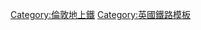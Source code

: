 {{鐵道路線|
| 模板名稱 = 福音橡至巴金線
| 名稱 = [[File:Overground roundel.svg|20px]] [[倫敦地上鐵]][[福音橡至巴金線]]
| 代表色 = #{{LUL color|East London}}
| 背景顏色 = #FFFFFF
| 車站列表 = [[福音橡站|福音橡]] - [[上霍洛威站|上霍洛威]] - [[克勞奇山站|克勞奇山]] - [[哈林蓋綠巷站|哈林蓋綠巷]] - [[南托特納姆站|南托特納姆]] - [[黑馬路站|黑馬路]] - [[沃爾瑟姆斯托女王路站|沃爾瑟姆斯托女王路]] - [[萊頓米德蘭路站|萊頓米德蘭路]] - [[萊頓斯通高路站|萊頓斯通高路]] - [[旺斯特德公園站|旺斯特德公園]] - [[伍德格蘭奇公園站|伍德格蘭奇公園]] - [[巴金站|巴金]]
}}<noinclude>
[[Category:倫敦地上鐵]]
[[Category:英國鐵路模板]]
</noinclude>